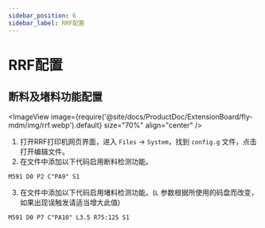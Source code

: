```yaml
---
sidebar_position: 6
sidebar_label: RRF配置
---
```


# RRF配置

## 断料及堵料功能配置

<ImageView image={require('@site/docs/ProductDoc/ExtensionBoard/fly-mdm/img/rrf.webp').default} size="70%" align="center" />

1. 打开RRF打印机网页界面，进入 `Files` -> `System`，找到 `config.g` 文件，点击打开编辑文件。
2. 在文件中添加以下代码启用断料检测功能。

```gcode
M591 D0 P2 C"PA9" S1
```

3. 在文件中添加以下代码启用堵料检测功能。(`L` 参数根据所使用的码盘而改变，如果出现误触发请适当增大此值)


```gcode
M591 D0 P7 C"PA10" L3.5 R75:125 S1
```
